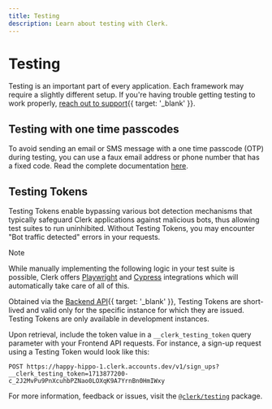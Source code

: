```yaml
---
title: Testing
description: Learn about testing with Clerk.
---
```


# Testing

Testing is an important part of every application. Each framework may require a slightly different setup. If you're having trouble getting testing to work properly, [reach out to support](/contact/support){{ target: '_blank' }}.

## Testing with one time passcodes

To avoid sending an email or SMS message with a one time passcode (OTP) during testing, you can use a faux email address or phone number that has a fixed code. Read the complete documentation [here](/docs/testing/test-emails-and-phones).

## Testing Tokens

Testing Tokens enable bypassing various bot detection mechanisms that typically safeguard Clerk applications against malicious bots, thus allowing test suites to run uninhibited. Without Testing Tokens, you may encounter "Bot traffic detected" errors in your requests.

> [!NOTE]
> While manually implementing the following logic in your test suite is possible, Clerk offers [Playwright](/docs/testing/playwright) and [Cypress](/docs/testing/cypress) integrations which will automatically take care of all of this.

Obtained via the [Backend API](/docs/reference/backend-api/tag/Testing-Tokens){{ target: '_blank' }}, Testing Tokens are short-lived and valid only for the specific instance for which they are issued. Testing Tokens are only available in development instances.

Upon retrieval, include the token value in a `__clerk_testing_token` query parameter with your Frontend API requests. For instance, a sign-up request using a Testing Token would look like this:

```shell {{ prettier: false }}
POST https://happy-hippo-1.clerk.accounts.dev/v1/sign_ups?__clerk_testing_token=1713877200-c_2J2MvPu9PnXcuhbPZNao0LOXqK9A7YrnBn0HmIWxy
```

For more information, feedback or issues, visit the [`@clerk/testing`](https://github.com/clerk/javascript/tree/main/packages/testing) package.
